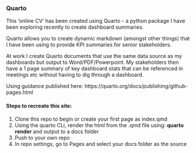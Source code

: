 ### Quarto 

This 'online CV' has been created using Quarto - a python package I have been exploring recently to create dashboard summaries.

Quarto allows you to create dynamic markdown (amongst other things) that I have been using to provide KPI summaries for senior stakeholders.

At work I create Quarto documents that use the same data source as my dashboards but output to Word/PDF/Powerpoint. My stakeholders then have a 1 page summary of key dashboard stats that can be referenced in meetings etc without having to dig through a dashboard.

Using guidance published here:
https://quarto.org/docs/publishing/github-pages.html


#### Steps to recreate this site:

(@) Clone this repo to begin or create your first page as index.qmd
(@) Using the quarto CLi, render the html from the .qmd file using: **quarto render** and output to a docs folder
(@) Push to your own repo
(@) In repo settings, go to Pages and select your docs folder as the source
